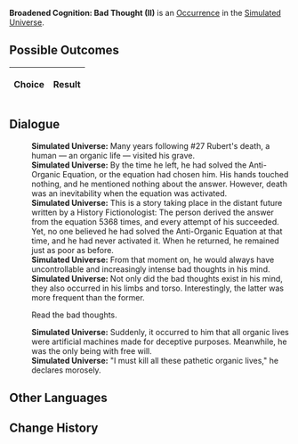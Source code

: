 {{Simulated Universe Event Infobox
|title         = Broadened Cognition: Bad Thought (II)
|image         = Trailblaze Secret 7.png
|type          =
|domains_su    = 
|domains_ext   = 
|domains_swarm = 
|domains_gng   = 
|requirements  =
|prev          = {{tx}}
|next          = {{tx}}
|indexRewards  =
|characters    = 
}}
'''Broadened Cognition: Bad Thought (II)''' is an [[Simulated Universe/Occurrence|Occurrence]] in the [[Simulated Universe]].

==Possible Outcomes==
{| class="article-table"
!Choice
!Result

|}

<!--
==Gameplay Notes==

-->
==Dialogue==
{{Dialogue Start}}
:'''Simulated Universe:''' Many years following #27 Rubert's death, a human &mdash; an organic life &mdash; visited his grave.
:'''Simulated Universe:''' By the time he left, he had solved the Anti-Organic Equation, or the equation had chosen him. His hands touched nothing, and he mentioned nothing about the answer. However, death was an inevitability when the equation was activated.
:'''Simulated Universe:''' This is a story taking place in the distant future written by a History Fictionologist: The person derived the answer from the equation 5368 times, and every attempt of his succeeded. Yet, no one believed he had solved the Anti-Organic Equation at that time, and he had never activated it. When he returned, he remained just as poor as before.
:'''Simulated Universe:''' From that moment on, he would always have uncontrollable and increasingly intense bad thoughts in his mind.
:'''Simulated Universe:''' Not only did the bad thoughts exist in his mind, they also occurred in his limbs and torso. Interestingly, the latter was more frequent than the former.
:{{DIcon|Arrow}} Read the bad thoughts.
:'''Simulated Universe:''' Suddenly, it occurred to him that all organic lives were artificial machines made for deceptive purposes. Meanwhile, he was the only being with free will.
:'''Simulated Universe:''' "I must kill all these pathetic organic lives," he declares morosely.
{{Dialogue End}}

==Other Languages==
{{Other Languages
|en    = Broadened Cognition: Bad Thought (II)
|zhs   = 认知拓宽：「不好念头」•其二
|zht   = 認知拓寬：「不好念頭」•其二
|ja    = {{Rubi|認識拡張|にんしきかくちょう}}：「よからぬ{{Rubi|考|かんが}}え」・その2
|ko    = 인지 확대: 「나쁜 생각」•2
|es    = Expansión perceptiva: malos pensamientos II
|fr    = Élévation de la conscience : Mauvaises pensées (II)
|ru    = Расширение сознания: Дурная мысль II
|th    = ขยายการรับรู้: "ความคิดไม่ดีไม่งาม" (2)
|vi    = Mở Rộng Tri Thức: Suy Nghĩ Tồi Tệ 2
|de    = Kognitive Erweiterung: Schlechter Gedanke (II)
|id    = Ekspansi Kognitif: "Pikiran Buruk" (2)
|pt    = Expansão Cognitiva: Pensamentos Negativos (II)
}}

==Change History==
{{Change History|1.0}}
